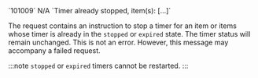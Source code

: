 <tr>
<td>`101009`</td>
<td>N/A</td>
<td>`Timer already stopped, item(s): [...]`</td>
<td>

The request contains an instruction to stop a timer for an item or items whose timer is already in the `stopped` or `expired` state. The timer status will remain unchanged. This is not an error. However, this message may accompany a failed request.

:::note
`stopped` or `expired` timers cannot be restarted.
:::

</td>
</tr>
